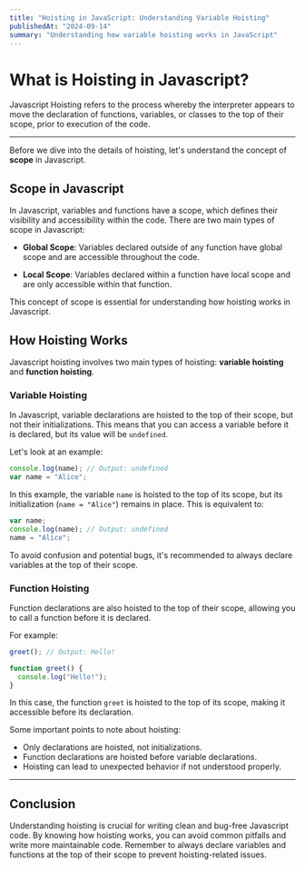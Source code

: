 ```yaml
---
title: "Hoisting in JavaScript: Understanding Variable Hoisting"
publishedAt: "2024-09-14"
summary: "Understanding how variable hoisting works in JavaScript"
---
```


# What is Hoisting in Javascript?

Javascript Hoisting refers to the process whereby the interpreter appears to move the declaration of functions, variables, or classes to the top of their scope, prior to execution of the code.

---

Before we dive into the details of hoisting, let's understand the concept of **scope** in Javascript.

## Scope in Javascript

In Javascript, variables and functions have a scope, which defines their visibility and accessibility within the code. There are two main types of scope in Javascript:

- **Global Scope**: Variables declared outside of any function have global scope and are accessible throughout the code.

- **Local Scope**: Variables declared within a function have local scope and are only accessible within that function.

This concept of scope is essential for understanding how hoisting works in Javascript.

## How Hoisting Works

Javascript hoisting involves two main types of hoisting: **variable hoisting** and **function hoisting**.

### Variable Hoisting

In Javascript, variable declarations are hoisted to the top of their scope, but not their initializations. This means that you can access a variable before it is declared, but its value will be `undefined`.

Let's look at an example:

```javascript
console.log(name); // Output: undefined
var name = "Alice";
```

In this example, the variable `name` is hoisted to the top of its scope, but its initialization (`name = "Alice"`) remains in place. This is equivalent to:

```javascript
var name;
console.log(name); // Output: undefined
name = "Alice";
```

To avoid confusion and potential bugs, it's recommended to always declare variables at the top of their scope.

### Function Hoisting

Function declarations are also hoisted to the top of their scope, allowing you to call a function before it is declared.

For example:

```javascript
greet(); // Output: Hello!

function greet() {
  console.log("Hello!");
}
```

In this case, the function `greet` is hoisted to the top of its scope, making it accessible before its declaration.

Some important points to note about hoisting:

- Only declarations are hoisted, not initializations.
- Function declarations are hoisted before variable declarations.
- Hoisting can lead to unexpected behavior if not understood properly.

---

## Conclusion

Understanding hoisting is crucial for writing clean and bug-free Javascript code. By knowing how hoisting works, you can avoid common pitfalls and write more maintainable code. Remember to always declare variables and functions at the top of their scope to prevent hoisting-related issues.

